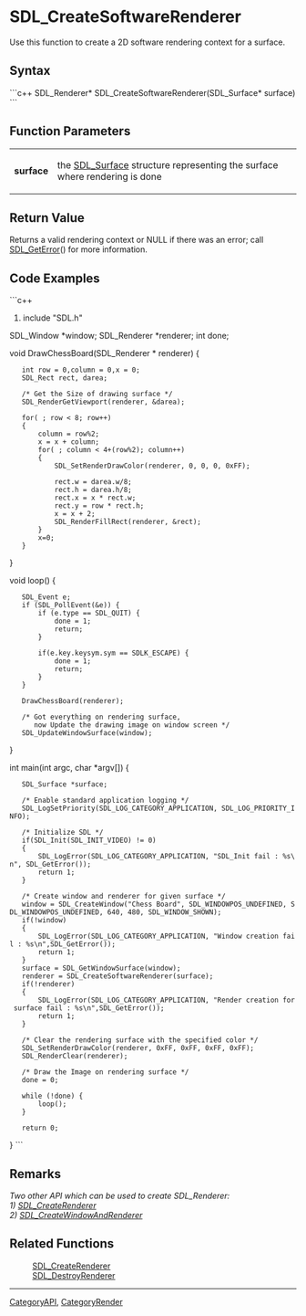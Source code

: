 <!-- pragma section-numbers off -->
<!-- pragma camelcase off -->

= SDL_CreateSoftwareRenderer =
Use this function to create a 2D software rendering context for a surface.


== Syntax ==
```c++
SDL_Renderer* SDL_CreateSoftwareRenderer(SDL_Surface* surface)
```

== Function Parameters ==
{|
|'''surface'''
|the [[SDL_Surface]] structure representing the surface where rendering is done
|}

== Return Value ==
Returns a valid rendering context or NULL if there was an error; call [[SDL_GetError]]() for more information.

== Code Examples ==
```c++
#include "SDL.h"

SDL_Window *window;
SDL_Renderer *renderer;
int done;

void
DrawChessBoard(SDL_Renderer * renderer)
{
	int row = 0,column = 0,x = 0;
	SDL_Rect rect, darea;

	/* Get the Size of drawing surface */
	SDL_RenderGetViewport(renderer, &darea);

	for( ; row < 8; row++)
	{
		column = row%2;
		x = x + column;
		for( ; column < 4+(row%2); column++)
		{
			SDL_SetRenderDrawColor(renderer, 0, 0, 0, 0xFF);

			rect.w = darea.w/8;
			rect.h = darea.h/8;
			rect.x = x * rect.w;
			rect.y = row * rect.h;
			x = x + 2;
			SDL_RenderFillRect(renderer, &rect);
		}
		x=0;
	}
}

void
loop()
{
    SDL_Event e;
	if (SDL_PollEvent(&e)) {
		if (e.type == SDL_QUIT) {
			done = 1;
			return;
		}

		if(e.key.keysym.sym == SDLK_ESCAPE) {
			done = 1;
			return;
		}
	}
	
	DrawChessBoard(renderer);
	
	/* Got everything on rendering surface,
	   now Update the drawing image on window screen */
	SDL_UpdateWindowSurface(window);
}

int
main(int argc, char *argv[])
{
	SDL_Surface *surface;

    /* Enable standard application logging */
    SDL_LogSetPriority(SDL_LOG_CATEGORY_APPLICATION, SDL_LOG_PRIORITY_INFO);

	/* Initialize SDL */
	if(SDL_Init(SDL_INIT_VIDEO) != 0)
	{
		SDL_LogError(SDL_LOG_CATEGORY_APPLICATION, "SDL_Init fail : %s\n", SDL_GetError());
		return 1;
	}


	/* Create window and renderer for given surface */
	window = SDL_CreateWindow("Chess Board", SDL_WINDOWPOS_UNDEFINED, SDL_WINDOWPOS_UNDEFINED, 640, 480, SDL_WINDOW_SHOWN);
	if(!window)
	{
		SDL_LogError(SDL_LOG_CATEGORY_APPLICATION, "Window creation fail : %s\n",SDL_GetError());
		return 1;
	}	
	surface = SDL_GetWindowSurface(window);
	renderer = SDL_CreateSoftwareRenderer(surface);
	if(!renderer)
	{
		SDL_LogError(SDL_LOG_CATEGORY_APPLICATION, "Render creation for surface fail : %s\n",SDL_GetError());
		return 1;
	}

	/* Clear the rendering surface with the specified color */
	SDL_SetRenderDrawColor(renderer, 0xFF, 0xFF, 0xFF, 0xFF);
	SDL_RenderClear(renderer);


	/* Draw the Image on rendering surface */
	done = 0;

    while (!done) {
        loop();
	}

	return 0;
}
```

== Remarks ==
''Two other API which can be used to create SDL_Renderer:<br/>1) [[SDL_CreateRenderer]]<br/>2) [[SDL_CreateWindowAndRenderer]]''

== Related Functions ==
:[[SDL_CreateRenderer]]
:[[SDL_DestroyRenderer]]

----
[[CategoryAPI]], [[CategoryRender]]
